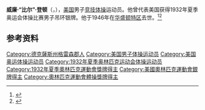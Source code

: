 {{NoteTA|G1=Sports}}
'''威廉·“比尔”·登顿'''（{{lang-en|William "Bill" Denton}}，{{bd|1911年|2月1日|1946年|3月8日}}），[[美国|美国]]男子[[竞技体操|竞技体操]]运动员。他曾代表美国获得1932年夏季奥运会体操比赛男子吊环银牌。他于1946年在[[华盛顿哥伦比亚特区|华盛顿特区]]去世。<ref>{{Cite web|title=William DENTON|url=https://www.olympic.org/william-denton|accessdate=2021-03-28|work=International Olympic Committee|archive-date=2019-05-12|archive-url=https://web.archive.org/web/20190512075141/https://www.olympic.org/william-denton|dead-url=no}}</ref><ref>{{cite web|url=https://www.olympedia.org/athletes/31311|title=Bill Denton|work=Olympedia|accessdate=2021-03-29|archive-date=2020-06-06|archive-url=https://web.archive.org/web/20200606161400/https://www.olympedia.org/athletes/31311|dead-url=no}}</ref>

== 参考资料 ==
{{reflist}}

{{Authority control}}
{{DEFAULTSORT:Denton, Bill}}
[[Category:德克薩斯州格雷森郡人|Category:德克薩斯州格雷森郡人]]
[[Category:美国男子体操运动员|Category:美国男子体操运动员]]
[[Category:美国奥运体操运动员|Category:美国奥运体操运动员]]
[[Category:1932年夏季奥林匹克运动会体操运动员|Category:1932年夏季奥林匹克运动会体操运动员]]
[[Category:1932年夏季奧林匹克運動會獎牌得主|Category:1932年夏季奧林匹克運動會獎牌得主]]
[[Category:美國奧林匹克運動會銀牌得主|Category:美國奧林匹克運動會銀牌得主]]
[[Category:奧林匹克運動會體操獎牌得主|Category:奧林匹克運動會體操獎牌得主]]